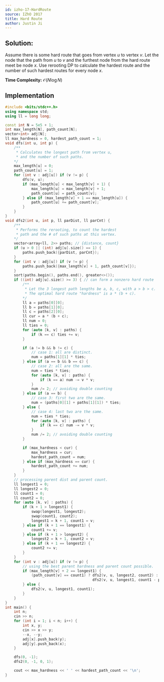 ```yaml
---
id: izho-17-HardRoute
source: IZhO 2017
title: Hard Route
author: Justin Ji
---
```


## Solution:

Assume there is some hard route that goes from vertex $u$ to vertex $v$. Let the node that the path from $u$ to $v$ and the furthest node from the hard route meet be node $x$. Use rerooting DP to calculate the hardest route and the number of such hardest routes for every node $x$.

**Time Complexity:** $\mathcal{O}(N\log{N})$

## Implementation

```cpp
#include <bits/stdc++.h>
using namespace std;
using ll = long long;

const int N = 5e5 + 1;
int max_length[N], path_count[N];
vector<int> adj[N];
ll max_hardness = 0, hardest_path_count = 1;
void dfs(int u, int p) {
    /**
     * Calculates the longest path from vertex u,
     * and the number of such paths.
    */
    max_length[u] = 0;
    path_count[u] = 1;
    for (int v : adj[u]) if (v != p) {
        dfs(v, u);
        if (max_length[u] < max_length[v] + 1) {
            max_length[u] = max_length[v] + 1;
            path_count[u] = path_count[v];
        } else if (max_length[v] + 1 == max_length[u]) {
            path_count[u] += path_count[v];
        }
    }
}
void dfs2(int u, int p, ll parDist, ll parCnt) {
    /**
     * Performs the rerooting, to count the hardest
     * path and the # of such paths at this vertex.
    */
    vector<array<ll, 2>> paths; // {distance, count}
    if (u > 0 || (int) adj[u].size() == 1) {
        paths.push_back({parDist, parCnt});
    }
    for (int v : adj[u]) if (v != p) {
        paths.push_back({max_length[v] + 1, path_count[v]});
    }
    sort(paths.begin(), paths.end(), greater<>());
    if ((int) adj[u].size() >= 3) { // can form a nonzero hard route
        /**
         * Let the 3 longest path lengths be a, b, c, with a > b > c.
         * The optimal hard route "hardness" is a * (b + c).
        */
        ll a = paths[0][0];
        ll b = paths[1][0];
        ll c = paths[2][0];
        ll cur = a * (b + c);
        ll num = 0;
        ll ties = 0;
        for (auto [k, v] : paths) {
            if (k == c) ties += v;
        }

        if (a != b && b != c) {
            // case 1: all are distinct.
            num = paths[1][1] * ties;
        } else if (a == b && b == c) {
            // case 2: all are the same.
            num = ties * ties;
            for (auto [k, v] : paths) {
                if (k == a) num -= v * v;
            }
            num /= 2; // avoiding double counting
        } else if (a == b) {
            // case 3: first two are the same.
            num = (paths[0][1] + paths[1][1]) * ties;
        } else {
            // case 4: last two are the same.
            num = ties * ties;
            for (auto [k, v] : paths) {
                if (k == c) num -= v * v;
            }
            num /= 2; // avoiding double counting
        }

        if (max_hardness < cur) {
            max_hardness = cur;
            hardest_path_count = num;
        } else if (max_hardness == cur) {
            hardest_path_count += num;
        }
    }
    // processing parent dist and parent count.
    ll longest1 = 0;
    ll longest2 = 0;
    ll count1 = 0;
    ll count2 = 0;
    for (auto [k, v] : paths) {
        if (k + 1 > longest1) {
            swap(longest1, longest2);
            swap(count1, count2);
            longest1 = k + 1, count1 = v;
        } else if (k + 1 == longest1) {
            count1 += v;
        } else if (k + 1 > longest2) {
            longest2 = k + 1, count2 = v;
        } else if (k + 1 == longest2) {
            count2 += v;
        }
    }
    for (int v : adj[u]) if (v != p) {
        // using the best parent hardness and parent count possible.
        if (max_length[v] + 2 == longest1) {
            (path_count[v] == count1) ? dfs2(v, u, longest2, count2) :
                                        dfs2(v, u, longest1, count1 - path_count[v]);
        } else {
            dfs2(v, u, longest1, count1);
        }
    }
}
int main() {
    int n; 
    cin >> n;
    for (int i = 1; i < n; i++) {
        int x, y; 
        cin >> x >> y;
        --x, --y;
        adj[x].push_back(y);
        adj[y].push_back(x);
    }

    dfs(0, -1);
    dfs2(0, -1, 0, 1);

    cout << max_hardness << ' ' << hardest_path_count << '\n';
}
```